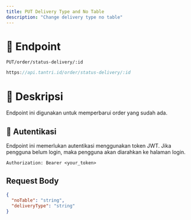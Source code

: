 ```yaml
---
title: PUT Delivery Type and No Table
description: "Change delivery type no table"
---
```


# 🔗 Endpoint

`PUT/order/status-delivery/:id`

```ts
https://api.tantri.id/order/status-delivery/:id
```

# 📖 Deskripsi

Endpoint ini digunakan untuk memperbarui order yang sudah ada.

## 🔑 Autentikasi

Endpoint ini memerlukan autentikasi menggunakan token JWT. Jika pengguna belum login, maka pengguna akan diarahkan ke halaman login.

```http
Authorization: Bearer <your_token>
```

## Request Body

```json
{
  "noTable": "string",
  "deliveryType": "string"
}
```
